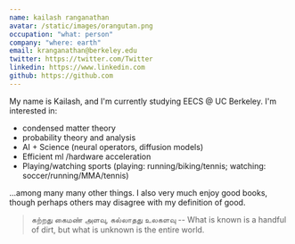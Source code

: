 ```yaml
---
name: kailash ranganathan
avatar: /static/images/orangutan.png
occupation: "what: person"
company: "where: earth"
email: kranganathan@berkeley.edu
twitter: https://twitter.com/Twitter
linkedin: https://www.linkedin.com
github: https://github.com
---
```


My name is Kailash, and I'm currently studying EECS @ UC Berkeley. I'm interested in: 
* condensed matter theory 
* probability theory and analysis 
* AI + Science (neural operators, diffusion models)
* Efficient ml /hardware acceleration
* Playing/watching sports (playing: running/biking/tennis; watching: soccer/running/MMA/tennis)

...among many many other things. I also very much enjoy good books, though perhaps others may disagree with my definition of good. 

> கற்றது கைமண் அளவு, கல்லாதது உலகளவு -- What is known is a handful of dirt, but what is unknown is the entire world. 

